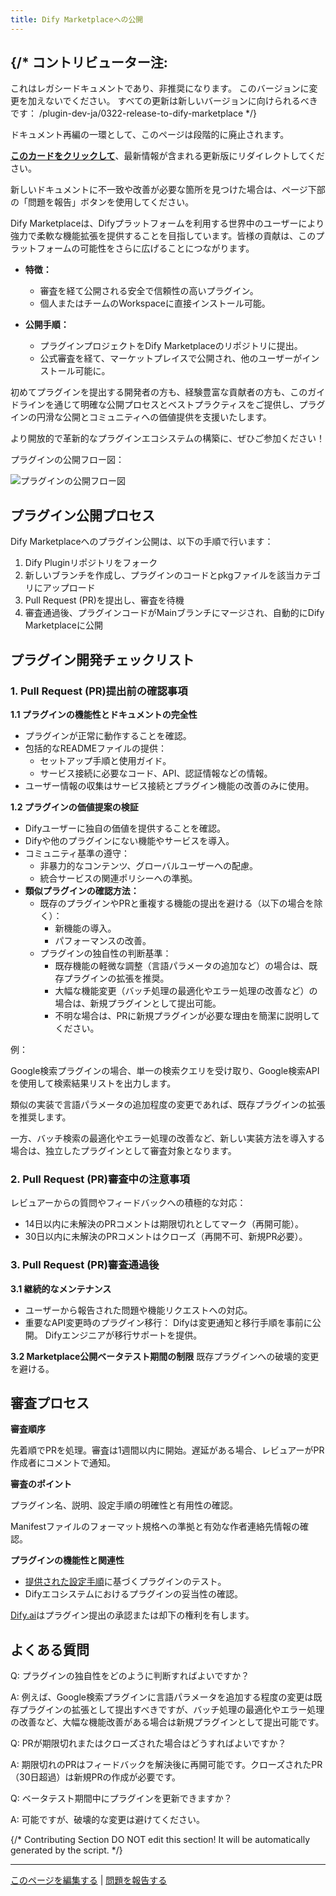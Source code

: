 ```yaml
---
title: Dify Marketplaceへの公開
---
```




{/* 
  コントリビューター注:
  ----------------
  これはレガシードキュメントであり、非推奨になります。
  このバージョンに変更を加えないでください。
  すべての更新は新しいバージョンに向けられるべきです：
  /plugin-dev-ja/0322-release-to-dify-marketplace
*/}

<Card title="このドキュメントはまもなく非推奨になります" icon="circle-exclamation" href="/plugin-dev-ja/0322-release-to-dify-marketplace">
  <p>ドキュメント再編の一環として、このページは段階的に廃止されます。</p>
  
  <p><u><b>このカードをクリックして</b></u>、最新情報が含まれる更新版にリダイレクトしてください。</p>
  
  <p>新しいドキュメントに不一致や改善が必要な箇所を見つけた場合は、ページ下部の「問題を報告」ボタンを使用してください。</p>
</Card>

Dify Marketplaceは、Difyプラットフォームを利用する世界中のユーザーにより強力で柔軟な機能拡張を提供することを目指しています。皆様の貢献は、このプラットフォームの可能性をさらに広げることにつながります。

* **特徴：**
  - 審査を経て公開される安全で信頼性の高いプラグイン。
  - 個人またはチームのWorkspaceに直接インストール可能。

* **公開手順：**
  - プラグインプロジェクトをDify Marketplaceのリポジトリに提出。
  - 公式審査を経て、マーケットプレイスで公開され、他のユーザーがインストール可能に。

初めてプラグインを提出する開発者の方も、経験豊富な貢献者の方も、このガイドラインを通じて明確な公開プロセスとベストプラクティスをご提供し、プラグインの円滑な公開とコミュニティへの価値提供を支援いたします。

より開放的で革新的なプラグインエコシステムの構築に、ぜひご参加ください！

プラグインの公開フロー図：

![プラグインの公開フロー図](https://assets-docs.dify.ai/2025/01/df57bae8473953bc3286684983244654.png)

## プラグイン公開プロセス

Dify Marketplaceへのプラグイン公開は、以下の手順で行います：

1. Dify Pluginリポジトリをフォーク
2. 新しいブランチを作成し、プラグインのコードとpkgファイルを該当カテゴリにアップロード
3. Pull Request (PR)を提出し、審査を待機
4. 審査通過後、プラグインコードがMainブランチにマージされ、自動的にDify Marketplaceに公開

## プラグイン開発チェックリスト

### 1. Pull Request (PR)提出前の確認事項

**1.1 プラグインの機能性とドキュメントの完全性**

* プラグインが正常に動作することを確認。
* 包括的なREADMEファイルの提供：
  - セットアップ手順と使用ガイド。
  - サービス接続に必要なコード、API、認証情報などの情報。
* ユーザー情報の収集はサービス接続とプラグイン機能の改善のみに使用。

**1.2 プラグインの価値提案の検証**

* Difyユーザーに独自の価値を提供することを確認。
* Difyや他のプラグインにない機能やサービスを導入。
* コミュニティ基準の遵守：
  - 非暴力的なコンテンツ、グローバルユーザーへの配慮。
  - 統合サービスの関連ポリシーへの準拠。
* **類似プラグインの確認方法：**
  - 既存のプラグインやPRと重複する機能の提出を避ける（以下の場合を除く）：
    - 新機能の導入。
    - パフォーマンスの改善。
  - プラグインの独自性の判断基準：
    - 既存機能の軽微な調整（言語パラメータの追加など）の場合は、既存プラグインの拡張を推奨。
    - 大幅な機能変更（バッチ処理の最適化やエラー処理の改善など）の場合は、新規プラグインとして提出可能。
    - 不明な場合は、PRに新規プラグインが必要な理由を簡潔に説明してください。

例：

Google検索プラグインの場合、単一の検索クエリを受け取り、Google検索APIを使用して検索結果リストを出力します。

類似の実装で言語パラメータの追加程度の変更であれば、既存プラグインの拡張を推奨します。

一方、バッチ検索の最適化やエラー処理の改善など、新しい実装方法を導入する場合は、独立したプラグインとして審査対象となります。

### 2. Pull Request (PR)審査中の注意事項

レビュアーからの質問やフィードバックへの積極的な対応：

* 14日以内に未解決のPRコメントは期限切れとしてマーク（再開可能）。
* 30日以内に未解決のPRコメントはクローズ（再開不可、新規PR必要）。

### 3. Pull Request (PR)審査通過後

**3.1 継続的なメンテナンス**
* ユーザーから報告された問題や機能リクエストへの対応。
* 重要なAPI変更時のプラグイン移行：
Difyは変更通知と移行手順を事前に公開。
Difyエンジニアが移行サポートを提供。

**3.2 Marketplace公開ベータテスト期間の制限**
既存プラグインへの破壊的変更を避ける。

## 審査プロセス

**審査順序**

先着順でPRを処理。審査は1週間以内に開始。遅延がある場合、レビュアーがPR作成者にコメントで通知。

**審査のポイント**

プラグイン名、説明、設定手順の明確性と有用性の確認。

Manifestファイルのフォーマット規格への準拠と有効な作者連絡先情報の確認。

**プラグインの機能性と関連性**

* [提供された設定手順](/ja-jp/plugins/quick-start/develop-plugins/bundle)に基づくプラグインのテスト。
* Difyエコシステムにおけるプラグインの妥当性の確認。

[Dify.ai](https://dify.ai/)はプラグイン提出の承認または却下の権利を有します。

## よくある質問

Q: プラグインの独自性をどのように判断すればよいですか？

A: 例えば、Google検索プラグインに言語パラメータを追加する程度の変更は既存プラグインの拡張として提出すべきですが、バッチ処理の最適化やエラー処理の改善など、大幅な機能改善がある場合は新規プラグインとして提出可能です。

Q: PRが期限切れまたはクローズされた場合はどうすればよいですか？

A: 期限切れのPRはフィードバックを解決後に再開可能です。クローズされたPR（30日超過）は新規PRの作成が必要です。

Q: ベータテスト期間中にプラグインを更新できますか？

A: 可能ですが、破壊的な変更は避けてください。

{/*
Contributing Section
DO NOT edit this section!
It will be automatically generated by the script.
*/}

---

[このページを編集する](https://github.com/langgenius/dify-docs/edit/main/ja-jp/plugins/publish-plugins/publish-to-dify-marketplace/README.mdx) | [問題を報告する](https://github.com/langgenius/dify-docs/issues/new?title=ドキュメントの問題%3A%20&body=%23%23%20問題の説明%0A%3C%21--%20発見した問題について簡単に説明してください%20--%3E%0A%0A%23%23%20ページリンク%0Ahttps%3A%2F%2Fgithub.com%2Flanggenius%2Fdify-docs%2Fblob%2Fmain%2Fja-jp/plugins/publish-plugins/publish-to-dify-marketplace%2FREADME.mdx%0A%0A%23%23%20提案される変更%0A%3C%21--%20特定の変更案がある場合は、ここで説明してください%20--%3E%0A%0A%3C%21--%20ドキュメントの品質向上にご協力いただきありがとうございます！%20--%3E)

